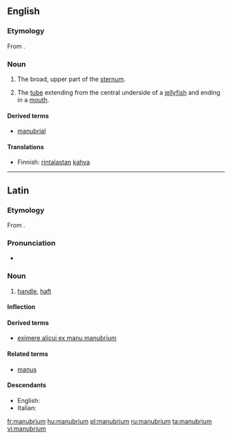 ==English==
{{wikipedia}}

===Etymology===
From {{etyl|la|en}} {{term|manubrium|manūbrium|handle|lang=la}}.

===Noun===
{{en-noun|manubria|pl2=manubriums}}

# {{context|skeleton|lang=en}} The broad, upper part of the [[sternum]].
# {{context|zoology|lang=en}} The [[tube]] extending from the central underside of a [[jellyfish]] and ending in a [[mouth]].

====Derived terms====
* [[manubrial]]

====Translations====
{{trans-top|broad, upper part of the sternum}}
* Finnish: [[rintalasta|rintalastan]] [[kahva]]
{{trans-mid}}
{{trans-bottom}}

{{trans-top|tube extending from the central underside of a jellyfish}}
{{trans-mid}}
{{trans-bottom}}

----

==Latin==

===Etymology===
From {{term|manus||hand|lang=la}}.

===Pronunciation===
* {{a|Classical}} {{IPA|/maˈnuː.bri.um/|lang=la}}

===Noun===
{{la-noun|manūbrium|manubrii|manūbriī|n|second}}

# [[handle]], [[haft]]

====Inflection====
{{la-decl-2nd|manūbri}}

====Derived terms====
* [[eximere alicui ex manu manubrium]]

====Related terms====
* [[manus]]

====Descendants====
* English: {{l|en|manubrium}}
* Italian: {{l|it|manubrio}}

[[fr:manubrium]]
[[hu:manubrium]]
[[pl:manubrium]]
[[ru:manubrium]]
[[ta:manubrium]]
[[vi:manubrium]]